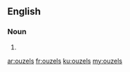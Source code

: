 ==English==

===Noun===
{{head|en|noun plural form}}

# {{plural of|ouzel|lang=en}}

[[ar:ouzels]]
[[fr:ouzels]]
[[ku:ouzels]]
[[my:ouzels]]